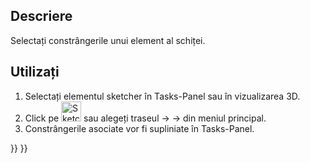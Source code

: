 <languages/>

{{Docnav
|[[Sketcher_SelectElementsWithDoFs|Select Under-Constrained Elements]]
|[[Sketcher_SelectElementsAssociatedWithConstraints|Select Associated Geometry]]
|[[Sketcher_Workbench|Sketcher]]
|IconL=Sketcher_SelectElementsWithDoFs.svg‎
|IconR=Sketcher_SelectElementsAssociatedWithConstraints.svg‎
|IconC=Workbench_Sketcher.svg
}}

<div class="mw-translate-fuzzy">
{{GuiCommand/ro|Name=Sketcher SelectConstraints|Workbenches=[[Sketcher Workbench|Sketcher]]|MenuLocation=Sketch → Sketcher tools → Select Constraints|Shortcut=Shift+Ctrl+C|SeeAlso=|Version=0.15}}
</div>

<span id="Description"></span>
==Descriere==

<div class="mw-translate-fuzzy">
Selectați constrângerile unui element al schiței.
</div>

<span id="Usage"></span>
<div class="mw-translate-fuzzy">
==Utilizați==
</div>

<div class="mw-translate-fuzzy">
#Selectați elementul  sketcher în Tasks-Panel sau în vizualizarea 3D.
#Click pe [[Image:Sketcher_SelectConstraints.png|32px]] sau alegeți traseul {{KEY| Sketch}}  →  {{KEY| Sketcher tools}}  → {{KEY|[[Image:Sketcher_SelectConstraints.png|32px]] Select Constraints}}  din meniul principal.
#Constrângerile asociate vor fi supliniate în Tasks-Panel.
</div>


{{Docnav
|[[Sketcher_SelectElementsWithDoFs|Select Under-Constrained Elements]]
|[[Sketcher_SelectElementsAssociatedWithConstraints|Select Associated Geometry]]
|[[Sketcher_Workbench|Sketcher]]
|IconL=Sketcher_SelectElementsWithDoFs.svg‎
|IconR=Sketcher_SelectElementsAssociatedWithConstraints.svg‎
|IconC=Workbench_Sketcher.svg
}}

{{Sketcher_Tools_navi{{#translation:}}}}
{{Userdocnavi{{#translation:}}}}
